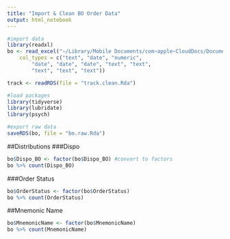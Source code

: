 ```yaml
---
title: "Import & Clean BO Order Data"
output: html_notebook
---
```


```r
#import data
library(readxl)
bo <- read_excel("~/Library/Mobile Documents/com~apple~CloudDocs/Documents/EM Research/Data Analysis/RVPv3.4/RawData/rvpcxr.orders.Oct17toSept19.xlsx", 
    col_types = c("text", "date", "numeric", 
        "date", "date", "date", "text", "text", 
        "text", "text", "text"))

track <- readRDS(file = "track.clean.Rda")

#load packages
library(tidyverse)
library(lubridate)
library(psych)

#export raw data
saveRDS(bo, file = "bo.raw.Rda")
```

##Distributions
###Dispo
```r
bo$Dispo_BO <- factor(bo$Dispo_BO) #convert to factors
bo %>% count(Dispo_BO)
```

###Order Status
```r
bo$OrderStatus <- factor(bo$OrderStatus)
bo %>% count(OrderStatus)
```

##Mnemonic Name
```r
bo$MnemonicName <- factor(bo$MnemonicName)
bo %>% count(MnemonicName)
```

